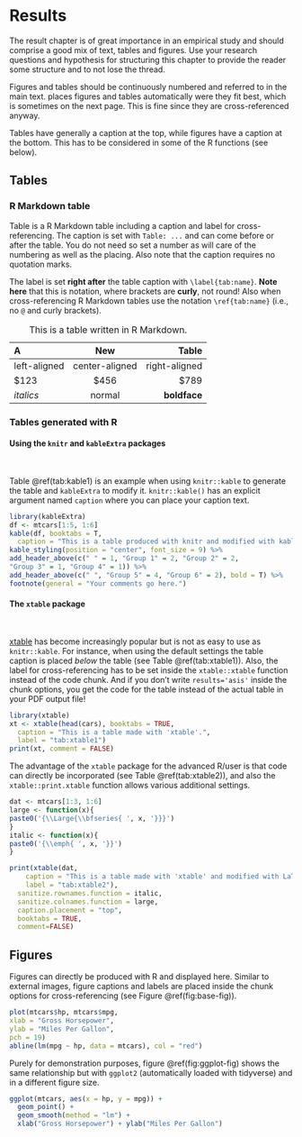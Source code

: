 # Results

The result chapter is of great importance in an empirical study and should comprise a good mix of text, tables and figures. Use your research questions and hypothesis for structuring this chapter to provide the reader some structure and to not lose the thread.

Figures and tables should be continuously numbered and referred to in the main text.  \LaTeX places figures and tables automatically were they fit best, which is sometimes on the next page. This is fine since they are cross-referenced anyway.
  
Tables have generally a caption at the top, while figures have a caption at the bottom. This has to be considered in some of the R functions (see below).


## Tables

### R Markdown table

Table \ref{tab:rmd_tab} is a R Markdown table including a caption and label for cross-referencing. The caption is set with `Table: ...` and can come before or after the table. You do not need so set a number as \LaTeX will care of the numbering as well as the placing. Also note that the caption requires no quotation marks. 

The label is set **right after** the table caption with `\label{tab:name}`. **Note here** that this is \LaTeX notation, where brackets are **curly**, not round! Also when cross-referencing R Markdown tables use the \LaTeX notation `\ref{tab:name}` (i.e., no `@` and curly brackets).

Table: This is a table written in R Markdown.\label{tab:rmd_tab}

| A            | New              | Table          |
|:-------------|:----------------:|---------------:|
|left-aligned  |center-aligned    |right-aligned   |
|$123          |$456              |$789            |
|*italics*     |normal            |**boldface**    |


### Tables generated with R


#### Using the `knitr` and  `kableExtra` packages

&nbsp; <!-- This creates vertical space and is the same than \vspace{12pt} for latex -->

Table \@ref(tab:kable1) is an example when using `knitr::kable` to generate the table and `kableExtra` to modify it. `knitr::kable()` has an explicit argument named `caption` where you can place your caption text.

```r
library(kableExtra)
df <- mtcars[1:5, 1:6]
kable(df, booktabs = T, 
  caption = "This is a table produced with knitr and modified with kableextra.") %>%
kable_styling(position = "center", font_size = 9) %>%
add_header_above(c(" " = 1, "Group 1" = 2, "Group 2" = 2,
"Group 3" = 1, "Group 4" = 1)) %>%
add_header_above(c(" ", "Group 5" = 4, "Group 6" = 2), bold = T) %>%
footnote(general = "Your comments go here.")
```


#### The `xtable` package

&nbsp;

[xtable](https://cran.r-project.org/web/packages/xtable/vignettes/xtableGallery.pdf) has become increasingly popular but is not as easy to use as `knitr::kable`. For instance, when using the default settings the table caption is placed *below* the table (see Table \@ref(tab:xtable1)). Also, the label for cross-referencing has to be set inside the `xtable::xtable` function instead of the code chunk. And if you don't write `results='asis'` inside the chunk options, you get the \LaTeX code for the table instead of the actual table in your PDF output file!

```r
library(xtable)
xt <- xtable(head(cars), booktabs = TRUE,
  caption = "This is a table made with 'xtable'.",
  label = "tab:xtable1")
print(xt, comment = FALSE)
```

The advantage of the `xtable` package for the advanced R/\LaTeX user is that \LaTeX code can directly be incorporated (see Table \@ref(tab:xtable2)), and also the `xtable::print.xtable` function allows various additional settings.

```r
dat <- mtcars[1:3, 1:6]
large <- function(x){
paste0('{\\Large{\\bfseries{ ', x, '}}}')
}
italic <- function(x){
paste0('{\\emph{ ', x, '}}')
}

print(xtable(dat,
    caption = "This is a table made with 'xtable' and modified with LaTeX Code and the print.xtable function.",
    label = "tab:xtable2"),
  sanitize.rownames.function = italic,
  sanitize.colnames.function = large,
  caption.placement = "top",
  booktabs = TRUE,
  comment=FALSE)
```


## Figures

Figures can directly be produced with R and displayed here. Similar to external images, figure captions and labels are placed inside the chunk options for cross-referencing (see Figure \@ref(fig:base-fig)).

```r
plot(mtcars$hp, mtcars$mpg,
xlab = "Gross Horsepower",
ylab = "Miles Per Gallon",
pch = 19)
abline(lm(mpg ~ hp, data = mtcars), col = "red")
```

Purely for demonstration purposes, figure \@ref(fig:ggplot-fig) shows the same relationship but with `ggplot2` (automatically loaded with tidyverse) and in a different figure size.

```r
ggplot(mtcars, aes(x = hp, y = mpg)) +
  geom_point() +
  geom_smooth(method = "lm") +
  xlab("Gross Horsepower") + ylab("Miles Per Gallon")
```
